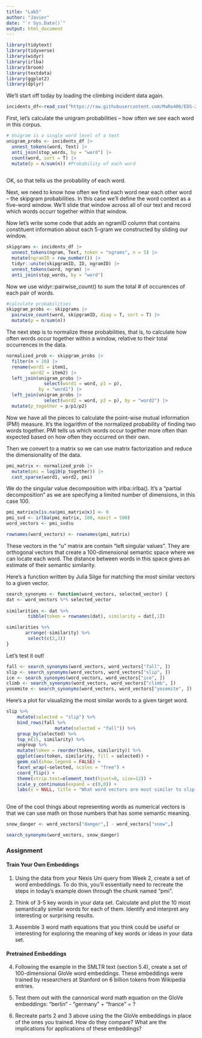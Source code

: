 ```yaml
---
title: "Lab5"
author: "Javier"
date: "`r Sys.Date()`"
output: html_document
---
```


```r
library(tidytext)
library(tidyverse)
library(widyr)
library(irlba) 
library(broom) 
library(textdata)
library(ggplot2)
library(dplyr)
```

We'll start off today by loading the climbing incident data again.

```r
incidents_df<-read_csv("https://raw.githubusercontent.com/MaRo406/EDS-231-text-sentiment/main/data/climbing_reports_model_dat.csv")
```

First, let's calculate the unigram probabilities -- how often we see each word in this corpus.

```r
# Unigram is a single word level of a text
unigram_probs <- incidents_df |> 
  unnest_tokens(word, Text) |> 
  anti_join(stop_words, by = "word") |> 
  count(word, sort = T) |> 
  mutate(p = n/sum(n)) #Probability of each word
  
```

OK, so that tells us the probability of each word.

Next, we need to know how often we find each word near each other word -- the skipgram probabilities. In this case we'll define the word context as a five-word window. We'll slide that window across all of our text and record which words occurr together within that window.

Now let's write some code that adds an ngramID column that contains constituent information about each 5-gram we constructed by sliding our window.

```r

skipgrams <- incidents_df |> 
  unnest_tokens(ngram, Text, token = "ngrams", n = 5) |> 
  mutate(ngramID = row_number()) |> 
  tidyr::unite(skipgramID, ID, ngramID) |> 
  unnest_tokens(word, ngram) |> 
  anti_join(stop_words, by = "word")

```

Now we use widyr::pairwise_count() to sum the total \# of occurences of each pair of words.

```r
#calculate probabilities
skipgram_probs <- skipgrams |> 
  pairwise_count(word, skipgramID, diag = T, sort = T) |> 
  mutate(p = n/sum(n))
```

The next step is to normalize these probabilities, that is, to calculate how often words occur together within a window, relative to their total occurrences in the data.

```r
normalized_prob <- skipgram_probs |> 
  filter(n > 20) |> 
  rename(word1 = item1,
         word2 = item2) |> 
  left_join(unigram_probs |> 
              select(word1 = word, p1 = p),
            by = "word1") |> 
  left_join(unigram_probs |> 
              select(word2 = word, p2 = p), by = "word2") |> 
  mutate(p_together = p/p1/p2)

```

Now we have all the pieces to calculate the point-wise mutual information (PMI) measure. It's the logarithm of the normalized probability of finding two words together. PMI tells us which words occur together more often than expected based on how often they occurred on their own.

Then we convert to a matrix so we can use matrix factorization and reduce the dimensionality of the data.

```r

pmi_matrix <- normalized_prob |> 
  mutate(pmi = log10(p_together)) |> 
  cast_sparse(word1, word2, pmi)

```

We do the singular value decomposition with irlba::irlba(). It's a "partial decomposition" as we are specifying a limited number of dimensions, in this case 100.

```r

pmi_matrix@x[is.na(pmi_matrix@x)] <- 0
pmi_svd <- irlba(pmi_matrix, 100, maxit = 500)
word_vectors <- pmi_svd$u

rownames(word_vectors) <- rownames(pmi_matrix)

```

These vectors in the "u" matrix are contain "left singular values". They are orthogonal vectors that create a 100-dimensional semantic space where we can locate each word. The distance between words in this space gives an estimate of their semantic similarity.

Here's a function written by Julia Silge for matching the most similar vectors to a given vector.

```r
search_synonyms <- function(word_vectors, selected_vector) {
dat <- word_vectors %*% selected_vector
    
similarities <- dat %>%
        tibble(token = rownames(dat), similarity = dat[,1])

similarities %>%
       arrange(-similarity) %>%
        select(c(2,3))
}
```

Let's test it out!

```r

fall <- search_synonyms(word_vectors, word_vectors["fall", ])
slip <- search_synonyms(word_vectors, word_vectors["slip", ])
ice <- search_synonyms(word_vectors, word_vectors["ice", ])
climb <- search_synonyms(word_vectors, word_vectors["climb", ])
yosemite <- search_synonyms(word_vectors, word_vectors["yosemite", ])

```

Here's a plot for visualizing the most similar words to a given target word.

```r
slip %>%
    mutate(selected = "slip") %>%
    bind_rows(fall %>%
                  mutate(selected = "fall")) %>%
    group_by(selected) %>%
    top_n(15, similarity) %>%
    ungroup %>%
    mutate(token = reorder(token, similarity)) %>%
    ggplot(aes(token, similarity, fill = selected)) +
    geom_col(show.legend = FALSE) +
    facet_wrap(~selected, scales = "free") +
    coord_flip() +
    theme(strip.text=element_text(hjust=0, size=12)) +
    scale_y_continuous(expand = c(0,0)) +
    labs(x = NULL, title = "What word vectors are most similar to slip or fall?")
  
```

One of the cool things about representing words as numerical vectors is that we can use math on those numbers that has some semantic meaning.

```r

snow_danger <- word_vectors["danger",] - word_vectors["snow",]

search_synonyms(word_vectors, snow_danger)
```

### Assignment
#### Train Your Own Embeddings

1.  Using the data from your Nexis Uni query from Week 2, create a set of word embeddings. To do this, you'll essentially need to recreate the steps in today's example down through the chunk named "pmi".

2.  Think of 3-5 key words in your data set. Calculate and plot the 10 most semantically similar words for each of them. Identify and interpret any interesting or surprising results.

3.  Assemble 3 word math equations that you think could be useful or interesting for exploring the meaning of key words or ideas in your data set.

#### Pretrained Embeddings

4.  Following the example in the SMLTR text (section 5.4), create a set of 100-dimensional GloVe word embeddings. These embeddings were trained by researchers at Stanford on 6 billion tokens from Wikipedia entries.

5.  Test them out with the cannonical word math equation on the GloVe embeddings: "berlin" - "germany" + "france" = ?

6.  Recreate parts 2 and 3 above using the the GloVe embeddings in place of the ones you trained. How do they compare? What are the implications for applications of these embeddings?